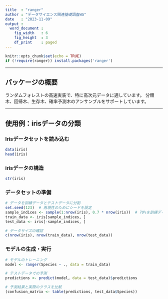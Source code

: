---
title  : "ranger"
author : "データサイエンス関連基礎調査WG"
date   : "2023-11-09"
output :   
  word_document :
    fig_width   : 6
    fig_height  : 3
    df_print    : paged
---

```{r setup, include=FALSE}
knitr::opts_chunk$set(echo = TRUE)
if (!require(ranger)) install.packages('ranger')
```
***
## パッケージの概要
ランダムフォレストの高速実装で、特に高次元データに適しています。 分類木、回帰木、生存木、確率予測木のアンサンブルをサポートしています。

***
## 使用例：irisデータの分類

### Irisデータセットを読み込む
```{r}
data(iris)
head(iris)
```

### irisデータの構造
```{r}
str(iris)
```
### データセットの準備
```{r}
# データを訓練データとテストデータに分割
set.seed(123)  # 再現性のためにシードを設定
sample_indices <- sample(1:nrow(iris), 0.7 * nrow(iris))  # 70%を訓練データに使用
train_data <- iris[sample_indices, ]
test_data <- iris[-sample_indices, ]

# データサイズの確認
c(nrow(iris), nrow(train_data), nrow(test_data))
```
### モデルの生成・実行
```{r}
# モデルのトレーニング
model <- ranger(Species ~ ., data = train_data)

# テストデータでの予測
predictions <- predict(model, data = test_data)$predictions

# 予測結果と実際のクラスを比較
(confusion_matrix <- table(predictions, test_data$Species))
```